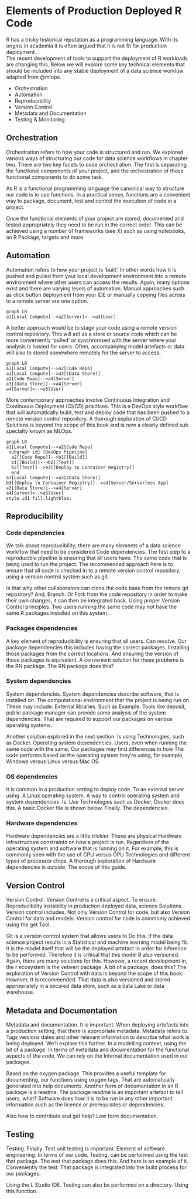 # Elements of Production Deployed R Code  

R has a tricky historical reputation as a programming language. With its origins
in academia it is often argued that it is not fit for production deployment.  
The recent development of tools to support the deployment of R workloads are changing this. 
Below we will explore some key technical elements that should be included into any stable deployment of a data science
worklow adapted from @mlops. 

- Orchestration  
- Automation  
- Reproducibility  
- Version Control  
- Metadata and Documentation  
- Testing & Monitoring  

## Orchestration    

Orchestration refers to how your code is structured and run. We explored various ways of structuring our code for data science workflows in chapter two. There are two key facets to code orchestration. The first is separating the functional components of your project, and the orchestration of those functional components to do some task.  

As R is a functional programming language the canonical way to structure our code is to use functions. In a practical
sense, functions are a convenient way to package, document, test and control the execution of code in a project. 

Once the functional elements of your project are stored, documented and tested appropriately they need to be run in the correct order. This can be achieved using a number of frameworks (see X) such as using notebooks, an R Package, targets 
and more. 

## Automation   

Automation refers to how your project is 'built'. In other words how it is pushed and pulled from your local development environment into a remote environment where other users can access the results. Again, many options exist and there are varying levels of automation. Manual approaches such as click button deployment from your IDE or manually copying files across to a remote server are one option. 

```mermaid
graph LR
a1[Local Compute]-->a2[Server]<-->a3[User]
```

A better approach would be to stage your code using a remote version control repository. This
will act as a store or source code which can be more conveniently 'pulled' or synchronised with
the server where your analysis is hosted for users. Often, accompanying model artefacts or data will
also to stored somewhere remotely for the server to access.  

```mermaid
graph LR
a1[Local Compute]-->a2[Code Repo]
a1[Local Compute]-->a3[(Data Store)]
a2[Code Repo]-->a4[Server]
a3[(Data Store)]-->a4[Server]
a4[Server]<-->a5[User]
```


More contemporary approaches involve Continuous Integration and Continuous Deployment (CI/CD) practices. This is a DevOps style workflow that will automatically build, test and deploy code that has been pushed to a remote version control repository. A thorough exploration of CI/CD Solutions is beyond the scope of this book and is now a clearly defined sub specialty known as MLOps.  

```mermaid
graph LR
a1[Local Compute]-->a2[Code Repo]
 subgraph id1 [DevOps Pipeline]
  a2[[Code Repo]]-->b1[[Build]]
  b1[[Build]]-->b2[[Test]]
  b2[[Test]]-->b3[[Deploy to Container Registry]]
  end
a1[Local Compute]-->a3[(Data Store)]
b3[[Deploy to Container Registry]]-->a4[Server/Serverless App]
a3[(Data Store)]-->a4[Server]
a4[Server]<-->a5[User]
style id1 fill:lightblue;
```

## Reproducibility   

### Code dependencies  

We talk about reproducibility, there are many elements of a data science workflow that need to be considered Code dependencies. The first step to a reproducible pipeline is ensuring that all users have. The same code that is being used to run the project. The recommended approach here is to ensure that all code is checked in to a remote version control repository, using a version control system such as git.

Is that why other collaborators can clone the code base from the remote git repository? And, Branch. Or Fork from the code repository in order to make their own changes, it can then be integrated back. Using proper Version Control principles. Two users running the same code may not have the same R packages installed on this system.


### Packages dependencies  

A key element of reproducibility is ensuring that all users. Can resolve. Our package dependencies this includes having the correct packages. Installing those packages from the correct locations. And ensuring the version of those packages is equivalent. A convenient solution for these problems is the RN package. The RN package does this?


### System dependencies

System dependencies. System dependencies describe software, that is installed on. The computational environment that the project is being run on. These may include. External libraries. Such as Example. Tools like deposit, public package manager can provide some analysis of the system dependencies. That are required to support our packages on various operating systems.

Another solution explored in the next section. Is using Technologies, such as Docker. Operating system dependencies. Users, even when running the same code with the same, Our packages may find differences in how The code performs based on the operating system they're using, for example, Windows versus Linux versus Mac OS.


### OS dependencies  

It is common in a production setting to deploy code. To an external server using. A Linux operating system. A way to control operating system and system dependencies. Is. Use Technologies such as Docker, Docker does this. A basic Docker file is shown below. Finally. The dependencies. 

### Hardware dependencies  

Hardware dependencies are a little trickier. These are physical Hardware infrastructure constraints on how a project is run. Regardless of the operating system and software that is running on it. For example, this is commonly seen with the use of CPU versus GPU Technologies and different types of processor chips. A thorough exploration of Hardware dependencies is outside. The scope of this guide.

## Version Control  

Version Control. Version Control is a critical aspect. To ensure. Reproducibility instability in production deployed data, science Solutions. Version control includes. Not only Version Control for code, but also Version Control for data and models. Version control for code is commonly achieved using the get Tool.

Git is a version control system that allows users to Do this. If the data science project results in a Statistical and machine learning model being fit. It is the model itself that will be the deployed artefact in order for inference to be performed. Therefore it is critical that this model B also versioned. Again, there are many solutions for this. However, a recent development in, the r ecosystem is the vetivert package. A bit of a package, does this? The exploration of Version Control with data is beyond the scope of this book. However, It is recommended. That data is also versioned and stored appropriately in a secured data store, such as a data Lake or data warehouse.

## Metadata and Documentation   

Metadata and documentation. It is important. When deploying artefacts into a production setting, that there is appropriate metadata. Metadata refers to. Tags versions dates and other relevant information to describe what work is being deployed. We'll explore this further. In a modelling context, using the bit of a package. In terms of metadata and documentation for the functional aspects of the code, We can rely on the Internal documentation used in our packages.

Based on the oxygen package. This provides a useful template for documenting, our functions using oxygen tags. That are automatically generated into help documents. Another form of documentation in an R package is a readme. The package readme is an important artefact to tell users, what? Software does how it is to be run in any other important information such as the licence or prerequisites or dependencies.

Also how to contribute and get help? Low form documentation.

 
## Testing  


Testing. Finally. Test unit testing is important. Element of software engineering. In terms of our code. Testing, can be performed using the test that package. The test that package does this. And here is an example of it. Conveniently the test. That package is integrated into the build process for our packages.

Using the L Studio IDE. Testing can also be performed on a directory. Using this function.